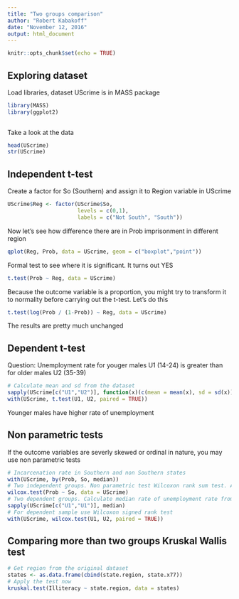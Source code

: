 ```yaml
---
title: "Two groups comparison"
author: "Robert Kabakoff"
date: "November 12, 2016"
output: html_document
---
```


```r
knitr::opts_chunk$set(echo = TRUE)
```

## Exploring dataset
Load libraries, dataset UScrime is in MASS package
```r
library(MASS)
library(ggplot2)
        
```
Take a look at the data
```r
head(UScrime)
str(UScrime)
```

## Independent t-test
Create a factor for So (Southern) and assign it to Region variable in UScrime
```r
UScrime$Reg <- factor(UScrime$So,
                      levels = c(0,1),
                      labels = c("Not South", "South"))
```
Now let's see how difference there are in Prob imprisonment in different region
```r
qplot(Reg, Prob, data = UScrime, geom = c("boxplot","point"))
```

Formal test to see where it is significant. It turns out YES
```r
t.test(Prob ~ Reg, data = UScrime)
```
Because the outcome variable is a proportion, you might try to transform it to normality before carrying out the t-test. Let's do this
```r
t.test(log(Prob / (1-Prob)) ~ Reg, data = UScrime)
```
The results are pretty much unchanged

## Dependent t-test
Question: Unemployment rate for youger males U1 (14-24) is greater than for older males U2 (35-39)
```r
# Calculate mean and sd from the dataset
sapply(UScrime[c("U1","U2")], function(x)(c(mean = mean(x), sd = sd(x))))
with(UScrime, t.test(U1, U2, paired = TRUE))
```
Younger males have higher rate of unemployment

## Non parametric tests
If the outcome variables are severly skewed or ordinal in nature, you may use non parametric tests
```r
# Incarcenation rate in Southern and non Southern states
with(UScrime, by(Prob, So, median))
# Two independent groups. Non parametric test Wilcoxon rank sum test. Are they different?
wilcox.test(Prob ~ So, data = UScrime)
# Two dependent groups. Calculate median rate of unemployment rate from dataset
sapply(UScrime[c("U1","U1")], median)
# For dependent sample use Wilcoxon signed rank test
with(UScrime, wilcox.test(U1, U2, paired = TRUE))
```

## Comparing more than two groups Kruskal Wallis test
```r
# Get region from the original dataset
states <- as.data.frame(cbind(state.region, state.x77))
# Apply the test now
kruskal.test(Illiteracy ~ state.region, data = states)
```